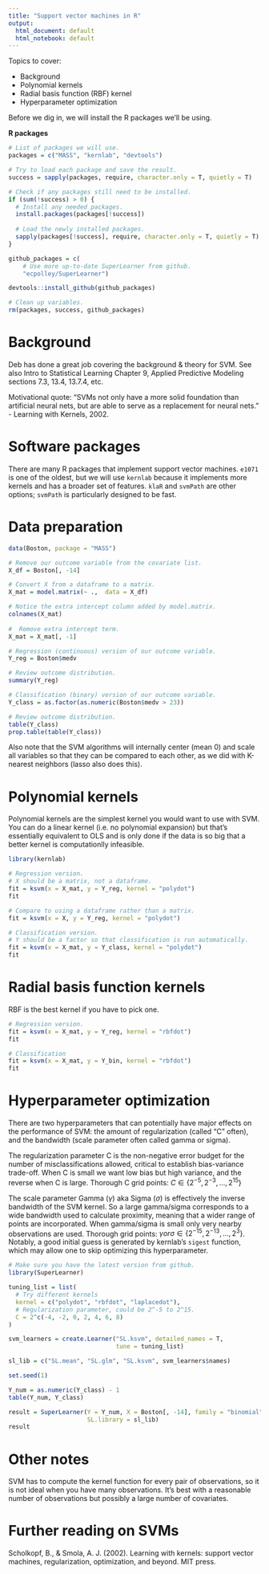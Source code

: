 ```yaml
---
title: "Support vector machines in R"
output:
  html_document: default
  html_notebook: default
---
```


Topics to cover:

* Background
* Polynomial kernels
* Radial basis function (RBF) kernel
* Hyperparameter optimization

Before we dig in, we will install the R packages we'll be using.

**R packages**
```r
# List of packages we will use.
packages = c("MASS", "kernlab", "devtools")

# Try to load each package and save the result.
success = sapply(packages, require, character.only = T, quietly = T)

# Check if any packages still need to be installed.
if (sum(!success) > 0) {
  # Install any needed packages.
  install.packages(packages[!success])
  
  # Load the newly installed packages.
  sapply(packages[!success], require, character.only = T, quietly = T)
}

github_packages = c(
    # Use more up-to-date SuperLearner from github.
    "ecpolley/SuperLearner")

devtools::install_github(github_packages)

# Clean up variables.
rm(packages, success, github_packages)
```

# Background

Deb has done a great job covering the background & theory for SVM. See also Intro to Statistical Learning Chapter 9, Applied Predictive Modeling sections 7.3, 13.4, 13.7.4, etc.

Motivational quote: "SVMs not only have a more solid foundation than artificial neural nets, but are able to serve as a replacement for neural nets." - Learning with Kernels, 2002.

# Software packages

There are many R packages that implement support vector machines. `e1071` is one of the oldest, but we will use `kernlab` because it implements more kernels and has a broader set of features. `klaR` and `svmPath` are other options; `svmPath` is particularly designed to be fast.

# Data preparation

```r
data(Boston, package = "MASS")

# Remove our outcome variable from the covariate list.
X_df = Boston[, -14]

# Convert X from a dataframe to a matrix.
X_mat = model.matrix(~ .,  data = X_df)

# Notice the extra intercept column added by model.matrix.
colnames(X_mat)
                 
#  Remove extra intercept term.
X_mat = X_mat[, -1]

# Regression (continuous) version of our outcome variable.
Y_reg = Boston$medv

# Review outcome distribution.
summary(Y_reg)

# Classification (binary) version of our outcome variable.
Y_class = as.factor(as.numeric(Boston$medv > 23))

# Review outcome distribution.
table(Y_class)
prop.table(table(Y_class))

```

Also note that the SVM algorithms will internally center (mean 0) and scale all variables so that they can be compared to each other, as we did with K-nearest neighbors (lasso also does this).

# Polynomial kernels

Polynomial kernels are the simplest kernel you would want to use with SVM. You can do a linear kernel (i.e. no polynomial expansion) but that's essentially equivalent to OLS and is only done if the data is so big that a better kernel is computationlly infeasible. 

```r
library(kernlab)

# Regression version.
# X should be a matrix, not a dataframe.
fit = ksvm(x = X_mat, y = Y_reg, kernel = "polydot")
fit

# Compare to using a dataframe rather than a matrix.
fit = ksvm(x = X, y = Y_reg, kernel = "polydot")

# Classification version.
# Y should be a factor so that classification is run automatically.
fit = ksvm(x = X_mat, y = Y_class, kernel = "polydot")
fit

```

# Radial basis function kernels

RBF is the best kernel if you have to pick one.

```r

# Regression version.
fit = ksvm(x = X_mat, y = Y_reg, kernel = "rbfdot")
fit

# Classification
fit = ksvm(x = X_mat, y = Y_bin, kernel = "rbfdot")
fit

```

# Hyperparameter optimization

There are two hyperparameters that can potentially have major effects on the performance of SVM: the amount of regularization (called "C" often), and the bandwidth (scale parameter often called gamma or sigma).

The regularization parameter C is the non-negative error budget for the number of misclassifications allowed, critical to establish bias-variance trade-off. When C is small we want low bias but high variance, and the reverse when C is large. Thorough C grid points: $C \in \{2^{−5},2^{−3},...,2^{15}\}$

The scale parameter Gamma ($\gamma$) aka Sigma ($\sigma$) is effectively the inverse bandwidth of the SVM kernel. So a large gamma/sigma corresponds to a wide bandwidth used to calculate proximity, meaning that a wider range of points are incorporated.  When gamma/sigma is small only very nearby observations are used. Thorough grid points: $\gamma or \sigma \in \{2^{-15}, 2^{-13}, ..., 2^{3}\}$. Notably, a good initial guess is generated by kernlab's `sigest` function, which may allow one to skip optimizing this hyperparameter.

```r

# Make sure you have the latest version from github.
library(SuperLearner)

tuning_list = list(
  # Try different kernels
  kernel = c("polydot", "rbfdot", "laplacedot"),
  # Regularization parameter, could be 2^-5 to 2^15.
  C = 2^c(-4, -2, 0, 2, 4, 6, 8)
)

svm_learners = create.Learner("SL.ksvm", detailed_names = T,
                              tune = tuning_list)

sl_lib = c("SL.mean", "SL.glm", "SL.ksvm", svm_learners$names)

set.seed(1)

Y_num = as.numeric(Y_class) - 1
table(Y_num, Y_class)

result = SuperLearner(Y = Y_num, X = Boston[, -14], family = "binomial",
                      SL.library = sl_lib)
result
```

# Other notes

SVM has to compute the kernel function for every pair of observations, so it is not ideal when you have many observations. It's best with a reasonable number of observations but possibly a large number of covariates.

# Further reading on SVMs

Scholkopf, B., & Smola, A. J. (2002). Learning with kernels: support vector machines, regularization, optimization, and beyond. MIT press.